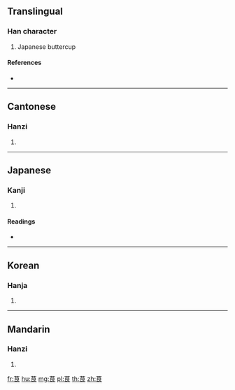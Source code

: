 {{character info/new}}
==Translingual==

===Han character===
{{Han char|rn=140|rad=艸|as=06|sn=12|four=44732|canj=TAV}}

# Japanese buttercup

====References====
* {{Han ref|kx=1027.270|dkj=30870|dj=1486.230|hdz=53211.010|uh=831B|ud=33563|bh=D3A3|bd=54179}}

----

==Cantonese==

===Hanzi===
{{yue-hanzi|jyut=|y=gan3}}

# {{defn|lang=yue|sort=艸06}}

----

==Japanese==

===Kanji===
{{ja-kanji|grade=|rs=艸06}}

# {{defn|lang=ja|sort=艸06}}

====Readings====
* {{ja-readings|on=[[こん]] (kon), [[けん]] (ken)|kun=[[とりかぶと]] (torikabuto)|nanori=}}

----

==Korean==

===Hanja===
{{ko-hanja|hangeul=간|eumhun=|rv=gan|mr=kan|y=kan}}

# {{defn|lang=ko|sort=艸06}}

----

==Mandarin==

===Hanzi===
{{cmn-hanzi|pin=[[gèn]] ([[gen4]])|wg=ken<sup>4</sup>}}

# {{defn|lang=cmn|sort=艸06}}

[[fr:茛]]
[[hu:茛]]
[[mg:茛]]
[[pl:茛]]
[[th:茛]]
[[zh:茛]]